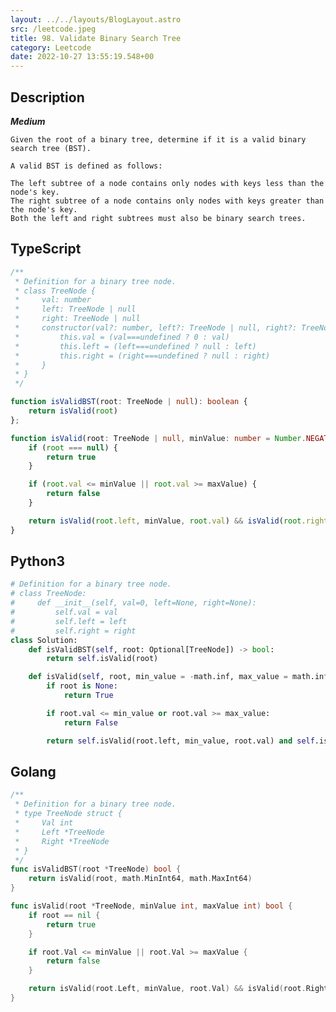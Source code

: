 ```yaml
---
layout: ../../layouts/BlogLayout.astro 
src: /leetcode.jpeg
title: 98. Validate Binary Search Tree
category: Leetcode 
date: 2022-10-27 13:55:19.548+00 
---
```


## Description
***Medium***
```
Given the root of a binary tree, determine if it is a valid binary search tree (BST).

A valid BST is defined as follows:

The left subtree of a node contains only nodes with keys less than the node's key.
The right subtree of a node contains only nodes with keys greater than the node's key.
Both the left and right subtrees must also be binary search trees.

```

## TypeScript
```typescript
/**
 * Definition for a binary tree node.
 * class TreeNode {
 *     val: number
 *     left: TreeNode | null
 *     right: TreeNode | null
 *     constructor(val?: number, left?: TreeNode | null, right?: TreeNode | null) {
 *         this.val = (val===undefined ? 0 : val)
 *         this.left = (left===undefined ? null : left)
 *         this.right = (right===undefined ? null : right)
 *     }
 * }
 */

function isValidBST(root: TreeNode | null): boolean {
    return isValid(root)
};

function isValid(root: TreeNode | null, minValue: number = Number.NEGATIVE_INFINITY, maxValue: number = Number.POSITIVE_INFINITY ): boolean {
    if (root === null) {
        return true
    }

    if (root.val <= minValue || root.val >= maxValue) {
        return false
    }

    return isValid(root.left, minValue, root.val) && isValid(root.right, root.val, maxValue)
}
```

## Python3
```python
# Definition for a binary tree node.
# class TreeNode:
#     def __init__(self, val=0, left=None, right=None):
#         self.val = val
#         self.left = left
#         self.right = right
class Solution:
    def isValidBST(self, root: Optional[TreeNode]) -> bool:
        return self.isValid(root)

    def isValid(self, root, min_value = -math.inf, max_value = math.inf):
        if root is None:
            return True

        if root.val <= min_value or root.val >= max_value:
            return False

        return self.isValid(root.left, min_value, root.val) and self.isValid(root.right, root.val, max_value)

```

## Golang

```go
/**
 * Definition for a binary tree node.
 * type TreeNode struct {
 *     Val int
 *     Left *TreeNode
 *     Right *TreeNode
 * }
 */
func isValidBST(root *TreeNode) bool {
    return isValid(root, math.MinInt64, math.MaxInt64)
}

func isValid(root *TreeNode, minValue int, maxValue int) bool {
    if root == nil {
        return true
    }

    if root.Val <= minValue || root.Val >= maxValue {
        return false
    }

    return isValid(root.Left, minValue, root.Val) && isValid(root.Right, root.Val, maxValue)
}
```
